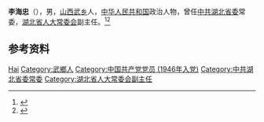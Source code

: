 '''李海忠'''（{{bd|1929年|}}），男，[[山西|山西]][[武乡|武乡]]人，[[中华人民共和国|中华人民共和国]]政治人物，曾任[[中共湖北省委|中共湖北省委]]常委，[[湖北省人大常委会|湖北省人大常委会]]副主任。<ref>{{Cite book|title=中华人民共和国职官志|author=何虎生, 李耀东, 向常福主编|publisher=中国社会出版社|year=2003|isbn=9787800883934|location=北京|pages=}}</ref><ref>{{cite book|title=中囯人名大辞典·现任党政军领导人物卷|author=廖盖隆等编|year=1990|publisher=上海辞书出版社|location=上海|page=}}</ref>

== 参考资料 ==
{{reflist}}

{{中国人物小作品}}

{{Authority control}}
{{DEFAULTSORT:Li李}}
[[Category:李姓|Hai]]
[[Category:武鄉人|Category:武鄉人]]
[[Category:中国共产党党员_(1946年入党)|Category:中国共产党党员 (1946年入党)]]
[[Category:中共湖北省委常委|Category:中共湖北省委常委]]
[[Category:湖北省人大常委会副主任|Category:湖北省人大常委会副主任]]